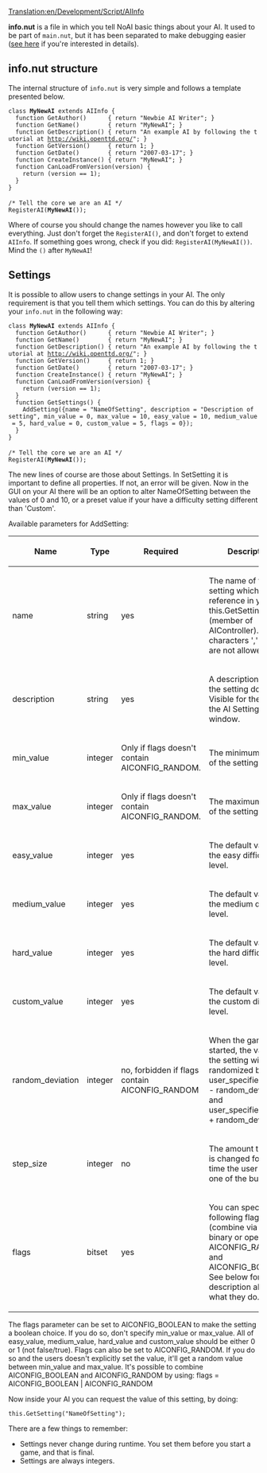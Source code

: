 [[Translation:en/Development/Script/AIInfo]]
{{en/Development/Script/Navigation}}

'''info.nut''' is a file in which you tell NoAI basic things about your AI. It used to be part of <code>main.nut</code>, but it has been separated to make debugging easier ([[en/Archive/Development/AI Development milestones#20-may-2008-main-nut-is-split-in-two|see here]] if you're interested in details).

== info.nut structure ==

The internal structure of <code>info.nut</code> is very simple and follows a template presented below.

 class '''MyNewAI''' extends AIInfo {
   function GetAuthor()      { return "Newbie AI Writer"; }
   function GetName()        { return "MyNewAI"; }
   function GetDescription() { return "An example AI by following the tutorial at http://wiki.openttd.org/"; }
   function GetVersion()     { return 1; }
   function GetDate()        { return "2007-03-17"; }
   function CreateInstance() { return "MyNewAI"; }
   function CanLoadFromVersion(version) {
     return (version == 1);
   }
 }
 
 /* Tell the core we are an AI */
 RegisterAI('''MyNewAI'''());

Where of course you should change the names however you like to call everything. Just don't forget the <code>RegisterAI()</code>, and don't forget to extend <code>AIInfo</code>. If something goes wrong, check if you did: <code>RegisterAI(MyNewAI())</code>. Mind the <code>()</code> after <code>MyNewAI</code>!


== Settings ==

It is possible to allow users to change settings in your AI. The only requirement is that you tell them which settings. You can do this by altering your <code>info.nut</code> in the following way:

 class '''MyNewAI''' extends AIInfo {
   function GetAuthor()      { return "Newbie AI Writer"; }
   function GetName()        { return "MyNewAI"; }
   function GetDescription() { return "An example AI by following the tutorial at http://wiki.openttd.org/"; }
   function GetVersion()     { return 1; }
   function GetDate()        { return "2007-03-17"; }
   function CreateInstance() { return "MyNewAI"; }
   function CanLoadFromVersion(version) {
     return (version == 1);
   }
   function GetSettings() {
     AddSetting({name = "NameOfSetting", description = "Description of setting", min_value = 0, max_value = 10, easy_value = 10, medium_value = 5, hard_value = 0, custom_value = 5, flags = 0});
   }
 }
 
 /* Tell the core we are an AI */
 RegisterAI('''MyNewAI'''());

The new lines of course are those about Settings. In SetSetting it is important to define all properties. If not, an error will be given. Now in the GUI on your AI there will be an option to alter NameOfSetting between the values of 0 and 10, or a preset value if your have a difficulty setting different than 'Custom'.

Available parameters for AddSetting:
{|
|-
! Name
! Type
! Required
! Description
|-
| name
| string
| yes
| The name of the setting which you reference in your AI in this.GetSetting(name) (member of AIController). The characters ',' and '=' are not allowed.
|-
| description
| string
| yes
| A description of what the setting does. Visible for the user in the AI Settings window.
|-
| min_value
| integer
| Only if flags doesn't contain AICONFIG_RANDOM.
| The minimum value of the setting
|-
| max_value
| integer
| Only if flags doesn't contain AICONFIG_RANDOM.
| The maximum value of the setting.
|-
| easy_value
| integer
| yes
| The default value on the easy difficulty level.
|-
| medium_value
| integer
| yes
| The default value on the medium difficulty level.
|-
| hard_value
| integer
| yes
| The default value on the hard difficulty level.
|-
| custom_value
| integer
| yes
| The default value on the custom difficulty level.
|-
| random_deviation
| integer
| no, forbidden if flags contain AICONFIG_RANDOM
| When the game is started, the value for the setting will be randomized between user_specified_value - random_deviation and user_specified_value + random_deviation. 
|-
| step_size
| integer
| no
| The amount the value is changed for every time the user clicks one of the buttons.
|-
| flags
| bitset
| yes
| You can specify the following flags (combine via the binary or operator): AICONFIG_RANDOM and AICONFIG_BOOLEAN. See below for a description about what they do.
|}

The flags parameter can be set to AICONFIG_BOOLEAN to make the setting a boolean choice. If you do so, don't specify min_value or max_value. All of easy_value, medium_value, hard_value and custom_value should be either 0 or 1 (not false/true).
Flags can also be set to AICONFIG_RANDOM. If you do so and the users doesn't explicitly set the value, it'll get a random value between min_value and max_value.
It's possible to combine AICONFIG_BOOLEAN and AICONFIG_RANDOM by using: flags = AICONFIG_BOOLEAN | AICONFIG_RANDOM

Now inside your AI you can request the value of this setting, by doing:

 this.GetSetting("NameOfSetting");

There are a few things to remember:
* Settings never change during runtime. You set them before you start a game, and that is final.
* Settings are always integers.